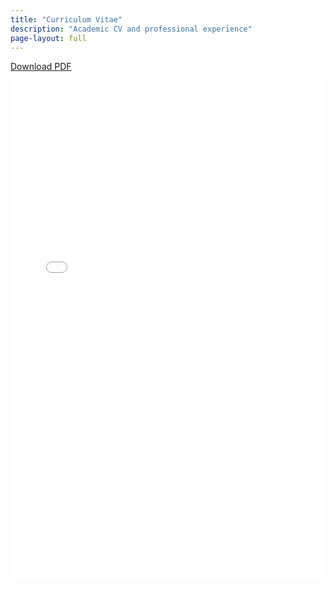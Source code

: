 ```yaml
---
title: "Curriculum Vitae"
description: "Academic CV and professional experience"
page-layout: full
---
```


```{=html}
<link rel="stylesheet" href="https://cdnjs.cloudflare.com/ajax/libs/font-awesome/6.0.0/css/all.min.css">
```

:::: page-content

::: cv-header
[<i class="fas fa-download"></i> Download PDF](./reevescv.pdf){.btn .btn-primary target="_blank"}
:::

::: cv-embed
<iframe src="../reevescv.pdf" width="100%" height="800px" frameborder="0">
<p>Your browser does not support iframes. <a href="./reevescv.pdf">Download the PDF</a> to view.</p>
</iframe>
:::

::::